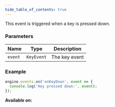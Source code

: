 ```yaml
---
hide_table_of_contents: true
---
```



This event is triggered when a key is pressed down.

### Parameters

| Name    | Type       | Description   |
| ------- | ---------- | ------------- |
| `event` | `KeyEvent` | The key event |

### Example

```js
engine.events.on('onKeyDown', event => {
  console.log('Key pressed down:', event);
});
```

**Available on:** <ClientTag />
